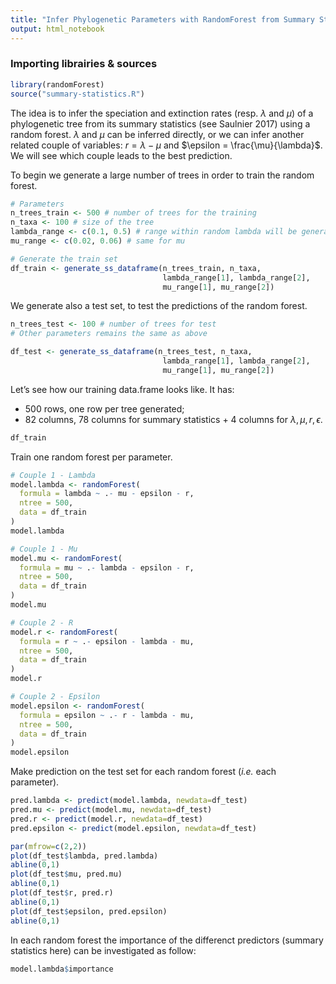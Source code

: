 ```yaml
---
title: "Infer Phylogenetic Parameters with RandomForest from Summary Statistics"
output: html_notebook
---
```



### Importing librairies & sources 

```r
library(randomForest)
source("summary-statistics.R")
```


The idea is to infer the speciation and extinction rates (resp. $\lambda$ and 
$\mu$) of a phylogenetic tree from its summary statistics (see Saulnier 2017) 
using a random forest. 
$\lambda$ and $\mu$ can be inferred directly, or we can infer another related 
couple of variables: $r = \lambda - \mu$ and $\epsilon = \frac{\mu}{\lambda}$.
We will see which couple leads to the best prediction. 

To begin we generate a large number of trees in order to train the random forest.

```r
# Parameters 
n_trees_train <- 500 # number of trees for the training 
n_taxa <- 100 # size of the tree 
lambda_range <- c(0.1, 0.5) # range within random lambda will be generated 
mu_range <- c(0.02, 0.06) # same for mu

# Generate the train set 
df_train <- generate_ss_dataframe(n_trees_train, n_taxa,
                                  lambda_range[1], lambda_range[2],
                                  mu_range[1], mu_range[2])
```

We generate also a test set, to test the predictions of the random forest. 

```r
n_trees_test <- 100 # number of trees for test
# Other parameters remains the same as above 

df_test <- generate_ss_dataframe(n_trees_test, n_taxa,
                                  lambda_range[1], lambda_range[2],
                                  mu_range[1], mu_range[2])
```

Let's see how our training data.frame looks like. It has: 

- 500 rows, one row per tree generated;
- 82 columns, 78 columns for summary statistics + 4 columns for $\lambda,\mu,r,\epsilon$.

```r
df_train
```

Train one random forest per parameter.

```r

# Couple 1 - Lambda 
model.lambda <- randomForest(
  formula = lambda ~ .- mu - epsilon - r,
  ntree = 500,
  data = df_train
)
model.lambda

# Couple 1 - Mu
model.mu <- randomForest(
  formula = mu ~ .- lambda - epsilon - r,
  ntree = 500,
  data = df_train
)
model.mu

# Couple 2 - R
model.r <- randomForest(
  formula = r ~ .- epsilon - lambda - mu,
  ntree = 500,
  data = df_train
)
model.r

# Couple 2 - Epsilon
model.epsilon <- randomForest(
  formula = epsilon ~ .- r - lambda - mu,
  ntree = 500,
  data = df_train
)
model.epsilon
```
Make prediction on the test set for each random forest (*i.e.* each parameter). 

```r
pred.lambda <- predict(model.lambda, newdata=df_test)
pred.mu <- predict(model.mu, newdata=df_test)
pred.r <- predict(model.r, newdata=df_test)
pred.epsilon <- predict(model.epsilon, newdata=df_test)
```

```r
par(mfrow=c(2,2))
plot(df_test$lambda, pred.lambda)
abline(0,1)
plot(df_test$mu, pred.mu)
abline(0,1)
plot(df_test$r, pred.r)
abline(0,1)
plot(df_test$epsilon, pred.epsilon)
abline(0,1)
```
In each random forest the importance of the differenct predictors (summary 
statistics here) can be investigated as follow: 

```r
model.lambda$importance
```

